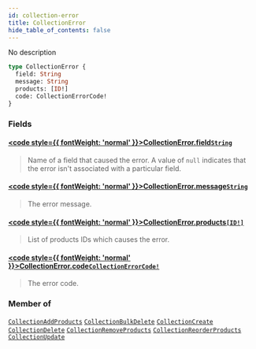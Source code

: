 ```yaml
---
id: collection-error
title: CollectionError
hide_table_of_contents: false
---
```








No description

```graphql
type CollectionError {
  field: String
  message: String
  products: [ID!]
  code: CollectionErrorCode!
}
```


### Fields

#### [<code style={{ fontWeight: 'normal' }}>CollectionError.<b>field</b></code>](#)<Bullet />[`String`](../../../developer/api-reference/scalars/string) <Badge class="secondary" text="scalar"/>
> Name of a field that caused the error. A value of `null` indicates that the error isn't associated with a particular field.
> 

#### [<code style={{ fontWeight: 'normal' }}>CollectionError.<b>message</b></code>](#)<Bullet />[`String`](../../../developer/api-reference/scalars/string) <Badge class="secondary" text="scalar"/>
> The error message.
> 

#### [<code style={{ fontWeight: 'normal' }}>CollectionError.<b>products</b></code>](#)<Bullet />[`[ID!]`](../../../developer/api-reference/scalars/id) <Badge class="secondary" text="list"/> <Badge class="secondary" text="scalar"/>
> List of products IDs which causes the error.
> 

#### [<code style={{ fontWeight: 'normal' }}>CollectionError.<b>code</b></code>](#)<Bullet />[`CollectionErrorCode!`](../../../developer/api-reference/enums/collection-error-code) <Badge class="secondary" text="non-null"/> <Badge class="secondary" text="enum"/>
> The error code.
> 



### Member of

[`CollectionAddProducts`](../../../developer/api-reference/objects/collection-add-products)  <Badge class="secondary" text="object"/><Bullet />[`CollectionBulkDelete`](../../../developer/api-reference/objects/collection-bulk-delete)  <Badge class="secondary" text="object"/><Bullet />[`CollectionCreate`](../../../developer/api-reference/objects/collection-create)  <Badge class="secondary" text="object"/><Bullet />[`CollectionDelete`](../../../developer/api-reference/objects/collection-delete)  <Badge class="secondary" text="object"/><Bullet />[`CollectionRemoveProducts`](../../../developer/api-reference/objects/collection-remove-products)  <Badge class="secondary" text="object"/><Bullet />[`CollectionReorderProducts`](../../../developer/api-reference/objects/collection-reorder-products)  <Badge class="secondary" text="object"/><Bullet />[`CollectionUpdate`](../../../developer/api-reference/objects/collection-update)  <Badge class="secondary" text="object"/>



